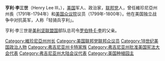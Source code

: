 {{refimprove|time=2019-09-12}}
{{Infobox Governor
|name = 亨利·李三世<br />Henry Lee III
|image = HenryLee.jpeg
|imagesize = 245px
|order1 = 9
|office1 = 維珍尼亞州州长
|term_start1 = 1791年
|term_end1 = 1794年
|lieutenant1 =
|predecessor1 = [[贝弗利·伦道夫|贝弗利·伦道夫]]
|successor1 = [[罗伯特·布鲁克|罗伯特·布鲁克]]
|birth_date = 1756年1月29日
|birth_place = [[File:Civil_ensign_of_Great_Britain_(1707–1800).svg|25px]][[十三殖民地|十三殖民地]][[維珍尼亞殖民地|維珍尼亞殖民地]][[邓弗里斯_(維珍尼亞州）|邓弗里斯]]
|death_date = {{dda|1818|03|25|1756|01|29}}
|death_place = [[佐治亚州|佐治亚州]][[坎伯兰岛|坎伯兰岛]]
|restingplace = 
|party = [[联邦党|联邦党]]
|spouse = 玛蒂尔达·勒德韦尔·李<br />安妮·希尔·卡特
|alma_mater = [[普林斯顿大学|新泽西学院]]
|signature= Henry Lee III Signature.svg
|branch=[[大陆军|大陆军]]<br />[[美国陆军|美国陆军]]
|rank= 陆军少将
|battles=[[美国独立战争|美国独立战争]]<br />[[威士忌酒暴动|威士忌酒暴动]]
|Children =  
}}
'''亨利·李三世'''（Henry Lee III，{{bd|1756年|1月29日|1818年|3月25日|L}}），[[美国|美国]]军人、政治家，[[联邦党|联邦党]]人，曾任維珍尼亞州州長（1791年-1794年）和[[美国众议院|美国众议院]]议员（1799年-1800年）。他在美国独立战争中对抗英军，人称「轻骑兵亨利」。

亨利·李三世是[[美利坚联盟国|美利坚联盟国]]部队总司令[[罗伯特·E·李|罗伯特·E·李]]的父亲。

{{弗吉尼亚州州长}}
{{Authority control}}
{{US-poli-bio-stub}}

{{DEFAULTSORT:Lee}}
[[Category:維珍尼亞州州长|Category:維珍尼亞州州长]]
[[Category:美国联邦党联邦众议员|Category:美国联邦党联邦众议员]]
[[Category:18世纪美国政治人物|Category:18世纪美国政治人物]]
[[Category:弗吉尼亚州卡特家族|Category:弗吉尼亚州卡特家族]]
[[Category:弗吉尼亚州批准美国宪法大会代表|Category:弗吉尼亚州批准美国宪法大会代表]]
[[Category:弗吉尼亚州大陆会议代表|Category:弗吉尼亚州大陆会议代表]]
[[Category:美国种植园主|Category:美国种植园主]]